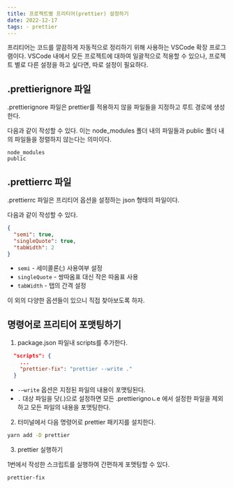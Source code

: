 ```yaml
---
title: 프로젝트별 프리티어(prettier) 설정하기
date: 2022-12-17
tags: - prettier
---
```


프리티어는 코드를 깔끔하게 자동적으로 정리하기 위해 사용하는 VSCode 확장 프로그램이다. VSCode 내에서 모든 프로젝트에 대하여 일괄적으로 적용할 수 있으나, 프로젝트 별로 다른 설정을 하고 싶다면, 따로 설정이 필요하다.

## .prettierignore 파일

.prettierignore 파일은 prettier를 적용하지 않을 파일들을 지정하고 루트 경로에 생성한다.

다음과 같이 작성할 수 있다. 이는 node_modules 폴더 내의 파일들과 public 폴더 내의 파일들을 정렬하지 않는다는 의미이다.

```
node_modules
public
```

## .prettierrc 파일

.prettierrc 파일은 프리티어 옵션을 설정하는 json 형태의 파일이다.

다음과 같이 작성할 수 있다.

```json
{
  "semi": true,
  "singleQuote": true,
  "tabWidth": 2
}
```

- `semi` - 세미콜론(;) 사용여부 설정
- `singleQuote` - 쌍따옴표 대신 작은 따옴표 사용
- `tabWidth` - 탭의 간격 설정

이 외의 다양한 옵션들이 있으니 직접 찾아보도록 하자.

## 명령어로 프리티어 포맷팅하기

1. package.json 파일내 scripts를 추가한다.

```json
  "scripts": {
    ...
    "prettier-fix": "prettier --write ."
  }
```

- `-—write` 옵션은 지정된 파일의 내용이 포맷팅된다.
- `.` 대상 파일을 닷(.)으로 설정하면 모든 .prettierignoㄴe 에서 설정한 파일을 제외하고 모든 파일의 내용을 포맷팅한다.

2. 터미널에서 다음 명령어로 prettier 패키지를 설치한다.

```bash
yarn add -D prettier
```

3. prettier 실행하기

1번에서 작성한 스크립트를 실행하여 간편하게 포맷팅할 수 있다.

```bash
prettier-fix
```
